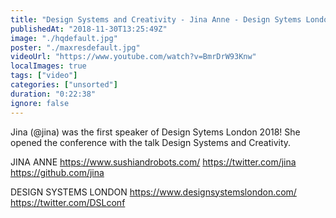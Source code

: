 ```yaml
---
title: "Design Systems and Creativity - Jina Anne - Design Sytems London"
publishedAt: "2018-11-30T13:25:49Z"
image: "./hqdefault.jpg"
poster: "./maxresdefault.jpg"
videoUrl: "https://www.youtube.com/watch?v=BmrDrW93Knw"
localImages: true
tags: ["video"]
categories: ["unsorted"]
duration: "0:22:38"
ignore: false
---
```

Jina (@jina) was the first speaker of Design Sytems London 2018! She opened the conference with the talk Design Systems and Creativity. 

JINA ANNE 
https://www.sushiandrobots.com/
https://twitter.com/jina
https://github.com/jina

DESIGN SYSTEMS LONDON 
https://www.designsystemslondon.com/
https://twitter.com/DSLconf

